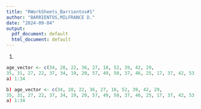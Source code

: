 ```yaml
---
title: "RWorkSheets_Barrientos#1"
author: "BARRIENTOS,MILFRANCE D."
date: "2024-09-04"
output:
  pdf_document: default
  html_document: default
---
```

1.
```r
age_vector <- c(34, 28, 22, 36, 27, 18, 52, 39, 42, 29,
35, 31, 27, 22, 37, 34, 19, 20, 57, 49, 50, 37, 46, 25, 17, 37, 42, 53, 41, 51, 35, 24, 33, 41.)
a) 1:34

b) age_vector <- c(34, 28, 22, 36, 27, 18, 52, 39, 42, 29,
35, 31, 27, 22, 37, 34, 19, 20, 57, 49, 50, 37, 46, 25, 17, 37, 42, 53, 41, 51, 35, 24, 33, 41.)
a) 1:34 

```

